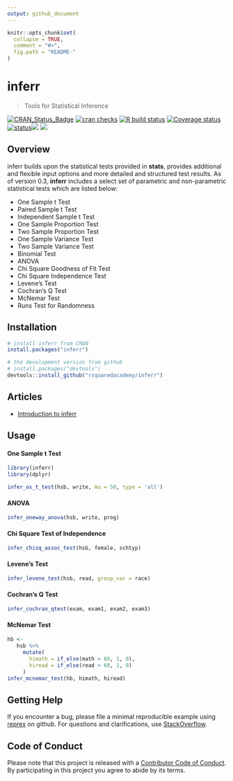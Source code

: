 ```yaml
---
output: github_document
---
```


<!-- README.md is generated from README.Rmd. Please edit that file -->

```r
knitr::opts_chunk$set(
  collapse = TRUE,
  comment = "#>",
  fig.path = "README-"
)
```

# inferr 

> Tools for Statistical Inference

<!-- badges: start -->
[![CRAN\_Status\_Badge](https://www.r-pkg.org/badges/version/inferr)](https://cran.r-project.org/package=inferr) [![cran checks](https://cranchecks.info/badges/summary/inferr)](https://cran.r-project.org/web/checks/check_results_inferr.html) 
[![R build status](https://github.com/rsquaredacademy/inferr/workflows/R-CMD-check/badge.svg)](https://github.com/rsquaredacademy/inferr/actions)
[![Coverage status](https://codecov.io/gh/rsquaredacademy/inferr/branch/master/graph/badge.svg)](https://codecov.io/github/rsquaredacademy/inferr?branch=master) 
[![status](https://tinyverse.netlify.com/badge/inferr)](https://CRAN.R-project.org/package=inferr)![](https://img.shields.io/badge/lifecycle-maturing-blue.svg) [![](https://cranlogs.r-pkg.org/badges/grand-total/inferr)](https://cran.r-project.org/package=inferr)
<!-- badges: end -->

## Overview

inferr builds upon the statistical tests provided in **stats**, provides additional and flexible input options and more detailed and structured test results. As of version 0.3, **inferr** includes a select set of parametric and non-parametric statistical tests which are listed below:

- One Sample t Test
- Paired Sample t Test
- Independent Sample t Test
- One Sample Proportion Test
- Two Sample Proportion Test
- One Sample Variance Test
- Two Sample Variance Test
- Binomial Test
- ANOVA
- Chi Square Goodness of Fit Test
- Chi Square Independence Test
- Levene's Test
- Cochran's Q Test
- McNemar Test
- Runs Test for Randomness


## Installation

```r
# install inferr from CRAN
install.packages("inferr")

# the development version from github
# install.packages("devtools")
devtools::install_github("rsquaredacademy/inferr")
```

## Articles

- [Introduction to inferr](https://inferr.rsquaredacademy.com/articles/intro.html)

## Usage

#### One Sample t Test

```r
library(inferr)
library(dplyr)
```

```r
infer_os_t_test(hsb, write, mu = 50, type = 'all')
```

#### ANOVA

```r
infer_oneway_anova(hsb, write, prog)
```

#### Chi Square Test of Independence

```r
infer_chisq_assoc_test(hsb, female, schtyp)
```

#### Levene's Test

```r
infer_levene_test(hsb, read, group_var = race)
```

#### Cochran's Q Test

```r
infer_cochran_qtest(exam, exam1, exam2, exam3)
```

#### McNemar Test

```r
hb <-
   hsb %>%
     mutate(
       himath = if_else(math > 60, 1, 0),
       hiread = if_else(read > 60, 1, 0)
     )
infer_mcnemar_test(hb, himath, hiread)
```

## Getting Help

If you encounter a bug, please file a minimal reproducible example using 
[reprex](https://reprex.tidyverse.org/index.html) on github. For questions and 
clarifications, use [StackOverflow](https://stackoverflow.com/).

## Code of Conduct

Please note that this project is released with a [Contributor Code of Conduct](CONDUCT.md).
By participating in this project you agree to abide by its terms.
